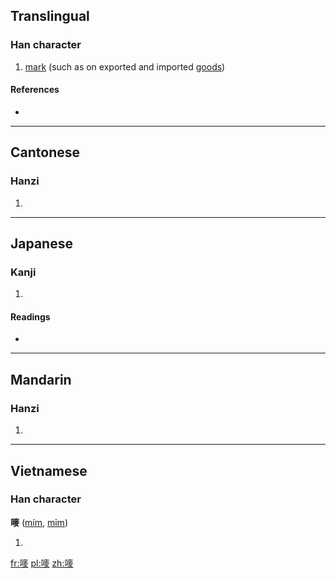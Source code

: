 {{also|唛}}
==Translingual==

===Han character===
{{Han char|rn=30|rad=口|as=11|sn=14|four=6402<sub>7</sub>|canj=口十人弓 (RJON)|ids=⿰[[口]][[麥]]}}

# [[mark]] (such as on exported and imported [[good]]s)

====References====
* {{Han ref|kx=0206.201|dkj=04231|hdz=10674.040|uh=561C|ud=22044|bh=E14D|bd=57677}}

----

==Cantonese==

===Hanzi===
{{yue-hanzi|jyut=|y=mak1|sim=唛}}

# {{defn|lang=yue|sort=口11}}

----

==Japanese==

===Kanji===
{{ja-kanji|grade=|rs=口11}}

# {{defn|lang=ja|sort=口11}}

====Readings====
* {{ja-readings|on=[[ば]] (ba)|kun=}}

----

==Mandarin==

===Hanzi===
{{cmn-hanzi|sim=唛|pin=[[gǎ]] ([[ga3]]), [[mà]] ([[ma4]])|wg=ka<sup>3</sup>, ma<sup>4</sup>}}

# {{defn|lang=cmn|sort=口11}}

----

==Vietnamese==

===Han character===
'''嘜''' ([[mím]], [[mỉm]])

# {{defn|lang=vi}}

[[fr:嘜]]
[[pl:嘜]]
[[zh:嘜]]